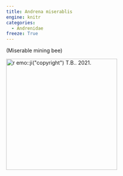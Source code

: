```yaml
---
title: Andrena miserablis
engine: knitr
categories:
  - Andrenidae
freeze: True
---
```

(Miserable mining bee)

[![`r emo::ji("copyright")` T.B.. 2021.](/files/no_bee.png){height=300}](https://inaturalist.ca/observations/73887454)
